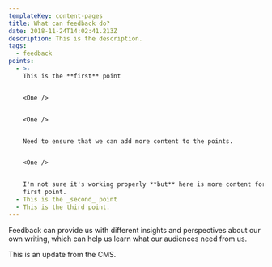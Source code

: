 ```yaml
---
templateKey: content-pages
title: What can feedback do?
date: 2018-11-24T14:02:41.213Z
description: This is the description.
tags:
  - feedback
points:
  - >-
    This is the **first** point


    <One />


    <One />


    Need to ensure that we can add more content to the points. 


    <One />


    I'm not sure it's working properly **but** here is more content for the
    first point.
  - This is the _second_ point
  - This is the third point.
---
```


Feedback can provide us with different insights and perspectives about our own writing, which can help us learn what our audiences need from us.

This is an update from the CMS.
